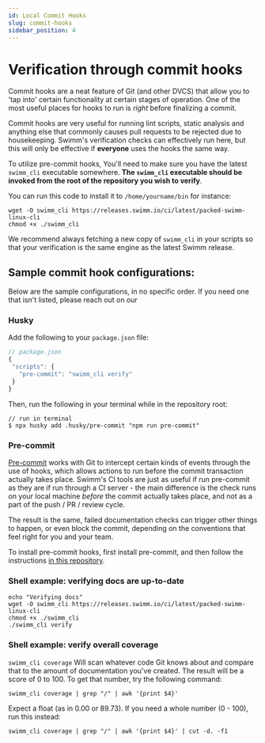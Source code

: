 ```yaml
---
id: Local Commit Hooks
slug: commit-hooks
sidebar_position: 4
---
```


# Verification through commit hooks

Commit hooks are a neat feature of Git (and other DVCS) that allow you to 'tap into'
certain functionality at certain stages of operation. One of the most useful places
for hooks to run is *right* before finalizing a commit.

Commit hooks are very useful for running lint scripts, static analysis and anything
else that commonly causes pull requests to be rejected due to housekeeping. Swimm's
verification checks can effectively run here, but this will only be effective if
**everyone** uses the hooks the same way.

To utilize pre-commit hooks, You'll need to make sure you have the latest `swimm_cli`
executable somewhere. **The `swimm_cli` executable should be invoked from the root
of the repository you wish to verify**. 

You can run this code to install it to `/home/yourname/bin` for instance:

```shell
wget -O swimm_cli https://releases.swimm.io/ci/latest/packed-swimm-linux-cli
chmod +x ./swimm_cli
```
We recommend always fetching a new copy of `swimm_cli` in your scripts so that your
verification is the same engine as the latest Swimm release.

## Sample commit hook configurations:

Below are the sample configurations, in no specific order. If you need one that
isn't listed, please reach out on our <SwimmLink target="slack" />

### Husky

Add the following to your `package.json` file:

```js
// package.json
{
 "scripts": {
   "pre-commit": "swimm_cli verify"
 }
}
```

Then, run the following in your terminal while in the repository root:

```shell
// run in terminal
$ npx husky add .husky/pre-commit "npm run pre-commit"
```

### Pre-commit

[Pre-commit](https://pre-commmit.com) works with Git to intercept certain kinds of events 
through the use of hooks, which allows actions to run before the commit transaction actually 
takes place. Swimm's CI tools are just as useful if run pre-commit as they are if run through 
a CI server - the main difference is the check runs on your local machine _before_ the commit 
actually takes place, and not as a part of the push / PR / review cycle.

The result is the same, failed documentation checks can trigger other things to happen, or even 
block the commit, depending on the conventions that feel right for you and your team.

To install pre-commit hooks, first install pre-commit, and then follow the instructions 
[in this repository](https://github.com/swimmio/pre-commit). 

### Shell example: verifying docs are up-to-date

```shell
echo "Verifying docs"
wget -O swimm_cli https://releases.swimm.io/ci/latest/packed-swimm-linux-cli
chmod +x ./swimm_cli  
./swimm_cli verify
``` 
### Shell example: verify overall coverage

`swimm_cli coverage` Will scan whatever code Git knows about and compare that to
the amount of documentation you've created. The result will be a score of 0 to 100. 
To get that number, try the following command:

```shell
swimm_cli coverage | grep "/" | awk '{print $4}'
```

Expect a float (as in 0.00 or 89.73). If you need a whole number (0 - 100), run this instead:

```shell
swimm_cli coverage | grep "/" | awk '{print $4}' | cut -d. -f1
```
